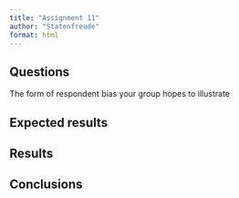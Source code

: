 ```yaml
---
title: "Assignment 11"
author: "Statenfreude"
format: html
---
```


## Questions

The form of respondent bias your group hopes to illustrate


## Expected results


## Results


## Conclusions


